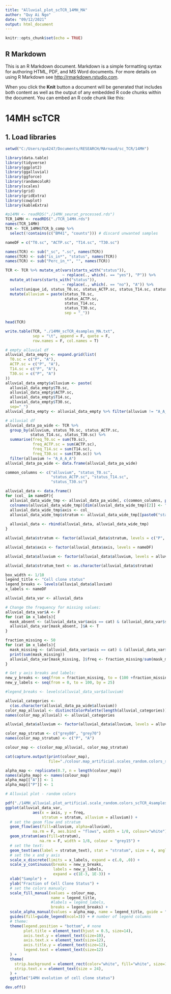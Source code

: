 ```yaml
---
title: "Alluvial_plot_scTCR_14MH_MA"
author: "Quy Ai Ngo"
date: "09/12/2021"
output: html_document
---
```


```r
knitr::opts_chunk$set(echo = TRUE)
```

## R Markdown

This is an R Markdown document. Markdown is a simple formatting syntax for authoring HTML, PDF, and MS Word documents. For more details on using R Markdown see <http://rmarkdown.rstudio.com>.

When you click the **Knit** button a document will be generated that includes both content as well as the output of any embedded R code chunks within the document. You can embed an R code chunk like this:

# 14MH scTCR

## 1. Load libraries
```r

setwd("C:/Users/qu4247/Documents/RESEARCH/MArnaud/sc_TCR/14MH")

library(data.table)
library(tidyverse)
library(ggplot2)
library(ggalluvial)
library(ggforce)
library(randomcoloR)
library(scales)
library(grid)
library(gridExtra)
library(cowplot)
library(kableExtra)

```


```r

#p14MH <- readRDS("./14MH_seurat_processed.rds")
TCR_14MH <- readRDS("./TCR_14MH.rds")
names(TCR_14MH)
TCR <- TCR_14MH$TCR_b_comp %>% 
  select(!contains(c("BM41", "counts"))) # discard unwanted samples

```


```r

nameDF = c("T0.sc", "ACTP.sc", "T14.sc", "T30.sc")

```



```r

names(TCR) <- sub("_sc", ".sc", names(TCR))
names(TCR) <- sub("is_in*", "status", names(TCR))
names(TCR) <- sub("Perc_in_*", "", names(TCR))

TCR <- TCR %>% mutate_at(vars(starts_with("status")), 
                         ~ replace(., which(. == "yes"), "P")) %>% 
  mutate_at(vars(starts_with("status")), 
                         ~ replace(., which(. == "no"), "A")) %>% 
  select(unique_id, status_T0.sc, status_ACTP.sc, status_T14.sc, status_T30.sc, nameDF) %>% 
  mutate(alluvium = paste(status_T0.sc,
                          status_ACTP.sc,
                          status_T14.sc,
                          status_T30.sc,
                          sep = "_"))

head(TCR)

write.table(TCR, "./14MH_scTCR_4samples_MA.txt",
            sep = "\t", append = F, quote = F,
            row.names = F, col.names = T)

```


```r

# empty alluvial df
alluvial_data_empty <- expand.grid(list(
  T0.sc = c("P", "A"),
  ACTP.sc = c("P", "A"),
  T14.sc = c("P", "A"),
  T30.sc = c("P", "A")
))
alluvial_data_empty$alluvium <- paste(
  alluvial_data_empty$T0.sc,
  alluvial_data_empty$ACTP.sc,
  alluvial_data_empty$T14.sc,
  alluvial_data_empty$T30.sc,
  sep="_")
alluvial_data_empty <- alluvial_data_empty %>% filter(alluvium != "A_A_A_A")

```


```r

# alluvial df
alluvial_data_pa_wide <- TCR %>% 
  group_by(alluvium, status_T0.sc, status_ACTP.sc,
           status_T14.sc, status_T30.sc) %>%
  summarise(freq_T0.sc = sum(T0.sc),
            freq_ACTP.sc = sum(ACTP.sc),
            freq_T14.sc = sum(T14.sc),
            freq_T30.sc = sum(T30.sc)) %>% 
  filter(alluvium != "A_A_A_A")
alluvial_data_pa_wide <- data.frame(alluvial_data_pa_wide)

common_columns <- c("alluvium", "status_T0.sc",
                    "status_ACTP.sc", "status_T14.sc", 
                    "status_T30.sc")

alluvial_data <- data.frame()
for (col_ in nameDF){
  alluvial_data_wide_tmp <- alluvial_data_pa_wide[, c(common_columns, paste0("freq_", col_))]
  colnames(alluvial_data_wide_tmp)[dim(alluvial_data_wide_tmp)[2]] <- "freq"
  alluvial_data_wide_tmp$axis <- col_
  alluvial_data_wide_tmp$stratum <- alluvial_data_wide_tmp[[paste0("status_", col_)]]
  
  alluvial_data <- rbind(alluvial_data, alluvial_data_wide_tmp)
}

alluvial_data$stratum <- factor(alluvial_data$stratum, levels = c("P", "A"))

alluvial_data$axis <- factor(alluvial_data$axis, levels = nameDF)

alluvial_data$alluvium <- factor(alluvial_data$alluvium, levels = alluvial_data_empty$alluvium)

alluvial_data$stratum_text <- as.character(alluvial_data$stratum)

```



```r

box_width <- 1/10
legend_title <- "Cell clone status"
legend_breaks <- levels(alluvial_data$alluvium)
x_labels <- nameDF

```


```r

alluvial_data_var <- alluvial_data

# Change the frequency for missing values: 
alluvial_data_var$A <- F
for (cat in x_labels){
  mask_absent <- (alluvial_data_var$axis == cat) & (alluvial_data_var$stratum == "A")
  alluvial_data_var[mask_absent, ]$A <- T
}

fraction_missing <- 50
for (cat in x_labels){
  mask_missing <- (alluvial_data_var$axis == cat) & (alluvial_data_var$A == "TRUE")
  print(sum(mask_missing))
  alluvial_data_var[mask_missing, ]$freq <- fraction_missing/sum(mask_missing)
}

# Get y axis breaks and labels:
new_y_breaks <- seq(from = fraction_missing, to = (100 +fraction_missing), by = 25)
new_y_labels <- seq(from = 0, to = 100, by = 25)

#legend_breaks <- levels(alluvial_data_var$alluvium)

```



```r

alluvial_categories <- 
  c(as.character(alluvial_data_pa_wide$alluvium))
color_map_alluvial <- distinctColorPalette(length(alluvial_categories))
names(color_map_alluvial) <- alluvial_categories

alluvial_data$alluvium <- factor(alluvial_data$alluvium, levels = alluvial_categories)

color_map_stratum <- c("grey80", "grey70")
names(color_map_stratum) <- c("P", "A")

colour_map <- c(color_map_alluvial, color_map_stratum)

cat(capture.output(print(colour_map), 
                   file="./colour.map_artificial.scales_random.colors_scTCR_4samples.txt")) # save colour map

alpha_map <- replicate(0.7, n = length(colour_map))
names(alpha_map) <- names(colour_map)
alpha_map[["A"]] <- 1
alpha_map[["P"]] <- 1

```


```r

# Alluvial plot - random colors

pdf("./14MH_alluvial.plot_artificial.scale_random.colors_scTCR_4samples_MA.pdf", width = 11, height = 8)
ggplot(alluvial_data_var,
            aes(x = axis, y = freq, 
                stratum = stratum, alluvium = alluvium)) +
  # set the geom flow and stratum
  geom_flow(aes(fill=alluvium, alpha=alluvium), 
            na.rm = F, aes.bind = "flows", width = 1/8, colour="white") +
  geom_stratum(aes(fill=stratum), 
               na.rm = F, width = 1/8, colour = "grey15") +
  # set the text:
  geom_text(aes(label = stratum_text), stat = "stratum", size = 4, angle = 90) +
  # set the x and y axis
  scale_x_discrete(limits = x_labels, expand = c(.0, .0)) + 
  scale_y_continuous(breaks = new_y_breaks, 
                     labels = new_y_labels, 
                     expand = c(1E-3, 1E-3)) +
  xlab("Sample") +
  ylab("Fraction of Cell Clone Status") +
  # set the colors manualy: 
  scale_fill_manual(values = colour_map, 
                    name = legend_title,
                    #labels = legend_labels,
                    breaks = legend_breaks) + 
  scale_alpha_manual(values = alpha_map, name = legend_title, guide = "none") + 
  guides(fill=guide_legend(ncol=3)) + # number of legend columns
  # theme: 
  theme(legend.position = "bottom", # none
        plot.title = element_text(hjust = 0.5, size=14), 
        axis.text.y = element_text(size=10), 
        axis.text.x = element_text(size=12), 
        axis.title.y = element_text(size=12),
        legend.text = element_text(size=12)
  ) +
  theme(
    strip.background = element_rect(color="white", fill="white", size=1),
    strip.text.x = element_text(size = 24),
  ) +
  ggtitle("14MH evolution of cell clone status")

dev.off()

```
